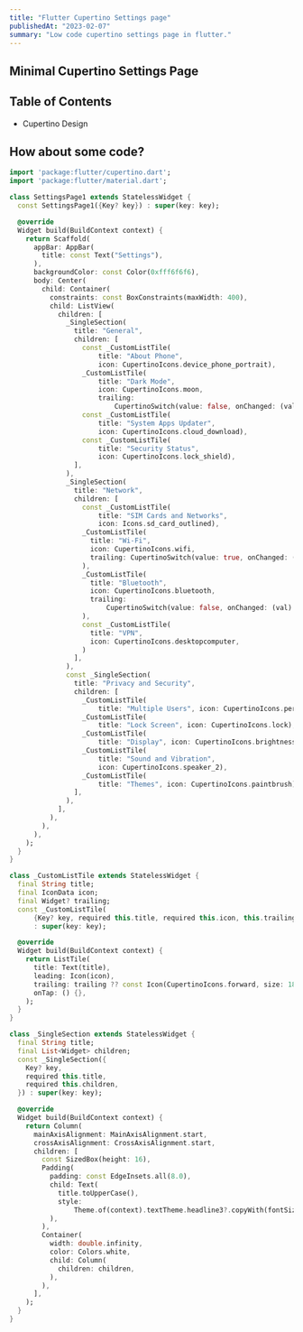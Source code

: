 ```yaml
---
title: "Flutter Cupertino Settings page"
publishedAt: "2023-02-07"
summary: "Low code cupertino settings page in flutter."
---
```


## Minimal Cupertino Settings Page

## Table of Contents

- Cupertino Design

## How about some code?

```dart
import 'package:flutter/cupertino.dart';
import 'package:flutter/material.dart';

class SettingsPage1 extends StatelessWidget {
  const SettingsPage1({Key? key}) : super(key: key);

  @override
  Widget build(BuildContext context) {
    return Scaffold(
      appBar: AppBar(
        title: const Text("Settings"),
      ),
      backgroundColor: const Color(0xfff6f6f6),
      body: Center(
        child: Container(
          constraints: const BoxConstraints(maxWidth: 400),
          child: ListView(
            children: [
              _SingleSection(
                title: "General",
                children: [
                  const _CustomListTile(
                      title: "About Phone",
                      icon: CupertinoIcons.device_phone_portrait),
                  _CustomListTile(
                      title: "Dark Mode",
                      icon: CupertinoIcons.moon,
                      trailing:
                          CupertinoSwitch(value: false, onChanged: (value) {})),
                  const _CustomListTile(
                      title: "System Apps Updater",
                      icon: CupertinoIcons.cloud_download),
                  const _CustomListTile(
                      title: "Security Status",
                      icon: CupertinoIcons.lock_shield),
                ],
              ),
              _SingleSection(
                title: "Network",
                children: [
                  const _CustomListTile(
                      title: "SIM Cards and Networks",
                      icon: Icons.sd_card_outlined),
                  _CustomListTile(
                    title: "Wi-Fi",
                    icon: CupertinoIcons.wifi,
                    trailing: CupertinoSwitch(value: true, onChanged: (val) {}),
                  ),
                  _CustomListTile(
                    title: "Bluetooth",
                    icon: CupertinoIcons.bluetooth,
                    trailing:
                        CupertinoSwitch(value: false, onChanged: (val) {}),
                  ),
                  const _CustomListTile(
                    title: "VPN",
                    icon: CupertinoIcons.desktopcomputer,
                  )
                ],
              ),
              const _SingleSection(
                title: "Privacy and Security",
                children: [
                  _CustomListTile(
                      title: "Multiple Users", icon: CupertinoIcons.person_2),
                  _CustomListTile(
                      title: "Lock Screen", icon: CupertinoIcons.lock),
                  _CustomListTile(
                      title: "Display", icon: CupertinoIcons.brightness),
                  _CustomListTile(
                      title: "Sound and Vibration",
                      icon: CupertinoIcons.speaker_2),
                  _CustomListTile(
                      title: "Themes", icon: CupertinoIcons.paintbrush)
                ],
              ),
            ],
          ),
        ),
      ),
    );
  }
}

class _CustomListTile extends StatelessWidget {
  final String title;
  final IconData icon;
  final Widget? trailing;
  const _CustomListTile(
      {Key? key, required this.title, required this.icon, this.trailing})
      : super(key: key);

  @override
  Widget build(BuildContext context) {
    return ListTile(
      title: Text(title),
      leading: Icon(icon),
      trailing: trailing ?? const Icon(CupertinoIcons.forward, size: 18),
      onTap: () {},
    );
  }
}

class _SingleSection extends StatelessWidget {
  final String title;
  final List<Widget> children;
  const _SingleSection({
    Key? key,
    required this.title,
    required this.children,
  }) : super(key: key);

  @override
  Widget build(BuildContext context) {
    return Column(
      mainAxisAlignment: MainAxisAlignment.start,
      crossAxisAlignment: CrossAxisAlignment.start,
      children: [
        const SizedBox(height: 16),
        Padding(
          padding: const EdgeInsets.all(8.0),
          child: Text(
            title.toUpperCase(),
            style:
                Theme.of(context).textTheme.headline3?.copyWith(fontSize: 16),
          ),
        ),
        Container(
          width: double.infinity,
          color: Colors.white,
          child: Column(
            children: children,
          ),
        ),
      ],
    );
  }
}

```
